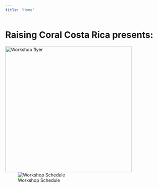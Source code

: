 ```yaml
---
title: "Home"
---
```


# Raising Coral Costa Rica presents:

<img align="left" src="./images/English.png" width="400" alt="Workshop flyer">  

![Workshop Schedule](./images/WorkshopSchedule.jpeg)

